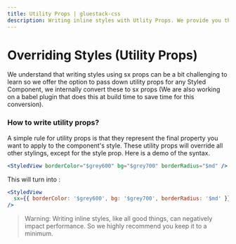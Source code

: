 ```yaml
---
title: Utility Props | gluestack-css
description: Writing inline styles with Utlity Props. We provide you the ability to pass down utility props on any Styled Component which internally converts to `sx` prop.
---
```



<Meta title="api/Overriding Styles (Utility Props)" />

# Overriding Styles (Utility Props)

We understand that writing styles using sx props can be a bit challenging to learn so we offer the option to pass down utility props for any Styled Component, we internally convert these to sx props (We are also working on a babel plugin that does this at build time to save time for this conversion).

### How to write utility props?

A simple rule for utility props is that they represent the final property you want to apply to the component's style. These utility props will override all other stylings, except for the style prop. Here is a demo of the syntax.

```jsx
<StyledView borderColor="$grey600" bg="$grey700" borderRadius="$md" />
```

This will turn into :

```jsx
<StyledView
  sx={{ borderColor: '$grey600', bg: '$grey700', borderRadius: '$md' }}
/>
```

> Warning: Writing inline styles, like all good things, can negatively impact performance. So we highly recommend you keep it to a minimum.
